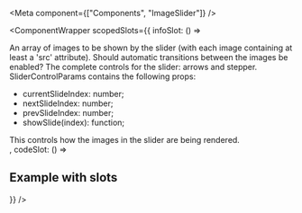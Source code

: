 
<Meta
    component={["Components", "ImageSlider"]}
/>

<ComponentWrapper scopedSlots={{
  infoSlot: () => <div>
<PropsTable>
  <PropsTableRow value="images" type="Image[]" required>
    An array of images to be shown by the slider (with each image containing at least a 'src' attribute).
  </PropsTableRow>
  <PropsTableRow value="animate" type="boolean" default="true">
    Should automatic transitions between the images be enabled?
  </PropsTableRow>
</PropsTable>
<SlotsTable>
  <SlotsTableRow value="controls" prop="SliderControlParams">
     The complete controls for the slider: arrows and stepper. SliderControlParams contains the following props: 
     <ul><li><span class="code">currentSlideIndex: number;</span></li>
    <li><span class="code">nextSlideIndex: number;</span></li>
    <li><span class="code">prevSlideIndex: number;</span></li>
    <li><span class="code">showSlide(index): function;</span></li>
  </ul>
  </SlotsTableRow>
  <SlotsTableRow value="image" prop="any">
    This controls how the images in the slider are being rendered.
  </SlotsTableRow>
</SlotsTable>
</div>,
  codeSlot: () => <div>
<ExampleLoader example="ImageSlider.tsx" />

## Example with slots

<ExampleLoader example="ImageSlider.slots.tsx" />
</div>
}} />